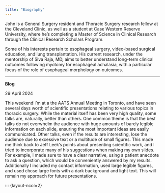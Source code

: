 ```yaml
---
title: "Biography"
---
```


John is a General Surgery resident and Thoracic Surgery research fellow at the Cleveland Clinic, as well as a student at Case Western Reserve University, where he’s completing a Master of Science in Clinical Research through the Clinical Research Scholars Program.

Some of his interests pertain to esophageal surgery, video-based surgical education, and lung transplantation. His current research, under the mentorship of Siva Raja, MD, aims to better understand long-term clinical outcomes following myotomy for esophageal achalasia, with a particular focus of the role of esophageal morphology on outcomes.


---- 
**Blog**

29 April 2024

This weekend I'm at a the AATS Annual Meeting in Toronto, and have seen several days worth of scientific presentations relating to various topics in thoracic surgery. While the material itself has been very high quality, some talks are, naturally, better than others. One common theme is that the best talks do not overwhelm the audience with huge amounts of barely legible information on each slide, ensuring the most important ideas are easily communicated. Other talks, even if the results are interesting, lose the audience due to excessive text or a multitude of small figures. This made me think back to Jeff Leek's points about presenting scientific work, and I tried to incorporate many of his suggestions when making my own slides. For example, I made sure to have a clear narrative, using a patient anecdote to ask a question, which would be conveniently answered by my results. Additionally I included my contact information, used large legible figures, and used chose large fonts with a dark background and light text. This will remain my approach for future presentations. 

::: {layout-ncol=2}


